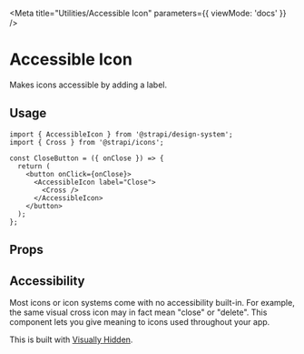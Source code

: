 
<Meta title="Utilities/Accessible Icon" parameters={{ viewMode: 'docs' }} />

# Accessible Icon

Makes icons accessible by adding a label.

## Usage

```tsx
import { AccessibleIcon } from '@strapi/design-system';
import { Cross } from '@strapi/icons';

const CloseButton = ({ onClose }) => {
  return (
    <button onClick={onClose}>
      <AccessibleIcon label="Close">
        <Cross />
      </AccessibleIcon>
    </button>
  );
};
```

## Props

<ArgTypes of={AccessibleIcon} />

## Accessibility

Most icons or icon systems come with no accessibility built-in. For example, the same visual cross icon may in fact mean
"close" or "delete". This component lets you give meaning to icons used throughout your app.

This is built with [Visually Hidden](../?path=/docs/utilities-visually-hidden--docs).
